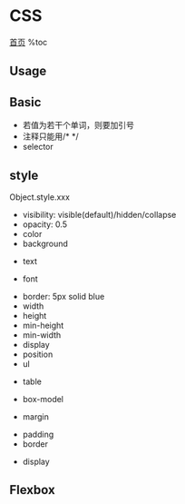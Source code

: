 = CSS =
[[index|首页]]
%toc

== Usage ==
{{{class="brush: html"
<link rel="stylesheet" type="text/css" href="xxx.css"/>
<style type="text/css">
  ...
</style>
<p style="color: xxx;"></p>
}}}

== Basic ==
* 若值为若干个单词，则要加引号
* 注释只能用/* */
* selector
{{{class="brush: css"
h1, h2, p {} /*共用声明*/
x y {} /*y是x的子*/
x > y /*y是x的直接子, can also: x>y */
x + y /*x后面兄弟中第一个y*/
# /*id*/
. /*class*/
x#y /*x的id为y
[attr] {} /*带有attr属性的*/
[attr=lalala] {} /*attr属性为lalala的.只有这一个值*/
[attr~=lalala] {} /*attr有一个是lalala，还可以有其他:attr="lalala bbb" */
[attr^=lalala] {} /*attr以lalala开头*/
[attr$=lalala] {} /*attr以lalala结尾*/
[attr*=lalala] {} /*attr包含lalala*/
[attr!=lalala] {} /*attr=lalala或attr以en-开头*/

/*
 * 设置顺序：
 * a:link/a:visited ==> a:hover ==> a:active
 */
a:link {} /* un visited */
a:visited {}
a:hover {}
a:active {} /* being clicking */

selector : pseudo-class {}
a:link
a:visited
a:hover
a:active
input:focus
x:first-child /* 若x是它父亲的第一个子元素*/
q:lang(no) {}
x:first-line /*排版后（实际页面中）第一行设置*/
x:first-letter
}}}

{{{class="brush: html"
q:lang(no)
{
quotes: "~" "=" /*<q>会加引号。这里把引号替换为~和=*/
}
<q lang="no">xxx</q>
}}}

== style ==
Object.style.xxx

* visibility: visible(default)/hidden/collapse
* opacity: 0.5
* color
* background
{{{class="brush: css"
background:
background-color: /* 不能继承，默认transparent */
background-image: url(a.jpg) /* 不能继承。所有背景属性都不能继承。 */
background-repeat: repeat/repeat-x/repeat-y/no-repeat
background-position: center/top/bottom/left/right/center/100px/5cm/20% /*应有两个关键字，水平和竖直。只有一个则默认另一个是center */
background-attachment: fixed/scroll
}}}
* text
{{{class="brush: css"
text-indent: 5em
text-align
word-spacing: +/-/0 单词间距
letter-spacing # 字符间距
text-transform: none/uppercase/lowercase/capitalize
text-decoration: none/underline/overline/line-through/blink
white-space: normal/pre/nowrap/pre-wrap/pre-line
	* normal: 所有空白变成一个space
	* pre: 保留所有空格，tab，回车
	* nowrap: 防止换行，除非br
	* pre-wrap: 保留所有，并允许自动换行
	* pre-line: 合并空格，保留换行
}}}
* font
{{{class="brush: css"
/*
 * font-family:
 * General: serif/sans-serif/monospace/cursive/fantasy
 * Specific: Georgia, ...
 */
font-family:
font-family: Georgia, Times, 'New Century Schoolbook', serif;
font-size: /* 1em = 1x当前尺寸 */
font-style: italic/normal
font-weight: normal/bold
}}}
* border: 5px solid blue
* width
* height
* min-height
* min-width
* display
* position
* ul
{{{class="brush: css"
/*
 * 把li设为inline则不用换行
 */
list-style-type: none/square/circle/upper-roman/lower-alpha
list-style-image: url(a.jpg)
list-style-position: inside/outside
list-style: square, inside, url()
}}}
* table
{{{class="brush: css"
table {
	border-collapse: collapse; /* 防止双边 */
}
table, th, td {
	border: 1px solid black;
	width:
	height:
	vertical-align: bottom;
}
}}}
* box-model
{{img/css-box-model.gif}}
* margin
{{{class="brush: css"
/* 
 * can be negative 
 * 两个外边距合并为较大者
 */
margin: x x x x /* top right bottom left */
margin: x x x   /* top right bottom */
margin: x x     /* (top bottom) (right left) */
margin: x       /* all */
margin-left:
margin-right:
margin-bottom:
margin-top:
}}}
* padding
* border
{{{class="brush: css"
border-style: none/solid/dotted/dashed/double/outset/inset
border-style: solid dotted dashed double /* also use top-right-bottom-left */
border-top/right/bottom/left-style:
border-width:
border-top/right/bottom/left-width:
border-color:
border-top/right/bottom/left-color:
}}}

* display
{{{class="brush: css"
/*
 * div, h1, p ===> block
 * span, strong, a ===> inline
 */
position: static/relative/absolute/fixed
/*
 * static: 块元素占一行。行内元素为行框，置于其父元素之中。
 * relative: 元素框便宜某个距离。元素仍保持其未定位前的形状，原本所占空间仍然保留。
 * absolute: 元素框从文档流中完全删除，并相对于其包含块定位。定位后元素是一个块框。
 * fixed: 同absolute。相对于整个视窗定位。
 */
overflow: hidden/scroll
/*
 * float:
 * 直到其外边缘碰到包含框或另一个浮动框
 * 浮动框不在文档普通流中。
 */
float: right/left
/*
 * 元素右/坐/两边不能出现浮动框
 */
clear: right/left/both/none;
}}}

== Flexbox ==
{{{class="brush: css"
xx {
    display: flex;
    /*
     * flex-flow = flex-direction + flex-wrap
     * flex-direction:
     * 	row: 行。主轴。
     * 	row-reverse: 主轴起点与终点交换
     * 	column: 列。侧轴为主轴。
     * 	column-reverse
     * flex-wrap:
     * 	nowrap: 单行。
     * 	wrap: 多行。
     * 	wrap-reverse: 侧轴起点与终点交换。
     */
    flex-flow: row wrap;
    /*
     * align-items:
     * 侧轴对齐伸缩项目
     * 	flex-start/baseline
     * 	flex-end
     * 	center
     * 	stretch: 伸缩项目拉伸，填满整个侧轴
     */
    align-items: center;
    /*
     * 主轴对齐伸缩项目
     * 	flex-start
     * 	flex-end
     * 	center
     * 	space-between
     */
    justify-content:
    /*
     * 伸缩项目堆栈伸缩行
     * 	flex-start
     * 	flex-end
     * 	center
     * 	space-between
     * 	space-around
     * 	stretch
     */
    align-content;
    /*
     * 默认时是0
     * 越大越靠后
     */
    order: 1;
    /*
     * flex = flex-grow + flex-shrink + flex-basis
     * example:
     * 	flex: 1; ==> flex-grow
     * 	flex: 1 100px; ==> flex-grow flex-basis
     * 	flex: 1 2 100px; ==> flex-grow flex-shrink flex-basis
     * flex-grow: 比例。若没设置basis，则按照所有比例分。
     * flex-shrink: 收缩比例。若空间不够，则按照这个比例减少。
     * flex-basis: 先分basis，多出的再按照grow分。
     */
    flex:
    /*
     * flex: auto; ==> flex: 1 1 auto;
     * flex: initial ==> flex: 0 1 auto;
     */
}}}
{{img/align-items.jpg}}
{{img/justify-content.jpg}}
{{img/align-content.jpg}}
